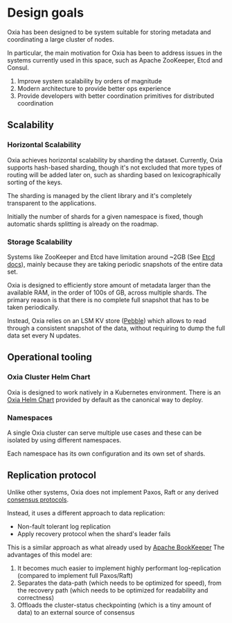 
# Design goals

Oxia has been designed to be system suitable for storing metadata and coordinating a large cluster of nodes.

In particular, the main motivation for Oxia has been to address issues in the systems currently used in this space,
such as Apache ZooKeeper, Etcd and Consul.

 1. Improve system scalability by orders of magnitude
 2. Modern architecture to provide better ops experience
 3. Provide developers with better coordination primitives for distributed coordination

## Scalability

### Horizontal Scalability

Oxia achieves horizontal scalability by sharding the dataset.  Currently, Oxia supports hash-based sharding, though it's
not excluded that more types of routing will be added later on, such as sharding based on lexicographically sorting of
the keys.

The sharding is managed by the client library and it's completely transparent to the applications.

Initially the number of shards for a given namespace is fixed, though automatic shards splitting is already on the
roadmap.

### Storage Scalability

Systems like ZooKeeper and Etcd have limitation around ~2GB (See
[Etcd docs](https://etcd.io/docs/v3.5/dev-guide/limit/#storage-size-limit)), mainly because they are taking periodic snapshots of the entire data set.

Oxia is designed to efficiently store amount of metadata larger than the available RAM, in the order of 100s of GB,
across multiple shards. The primary reason is that there is no complete full snapshot that has to be taken periodically.

Instead, Oxia relies on an LSM KV store ([Pebble](https://github.com/cockroachdb/pebble)) which allows to read through
a consistent snapshot of the data, without requiring to dump the full data set every N updates.

## Operational tooling

### Oxia Cluster Helm Chart

Oxia is designed to work natively in a Kubernetes environment. There is an [Oxia Helm Chart](../deployment/k8s-deploy.md) provided
by default as the canonical way to deploy.

### Namespaces

A single Oxia cluster can serve multiple use cases and these can be isolated by using different namespaces.

Each namespace has its own configuration and its own set of shards.

## Replication protocol

Unlike other systems, Oxia does not implement Paxos, Raft or any derived [consensus protocols](https://en.wikipedia.org/wiki/Consensus_(computer_science)).

Instead, it uses a different approach to data replication:

 * Non-fault tolerant log replication
 * Apply recovery protocol when the shard's leader fails

This is a similar approach as what already used by [Apache BookKeeper](https://bookkeeper.apache.org/docs/development/protocol)
The advantages of this model are:

 1. It becomes much easier to implement highly performant log-replication (compared to implement full Paxos/Raft)
 2. Separates the data-path (which needs to be optimized for speed), from the recovery path (which needs to be
optimized for readability and correctness)
 3. Offloads the cluster-status checkpointing (which is a tiny amount of data) to an external source of consensus

